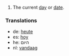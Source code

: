 # The current [[day]] or [[date]].

===Translations===
*de: [[heute]]
*es: [[hoy]]
*he: היום
*nl: [[vandaag]]